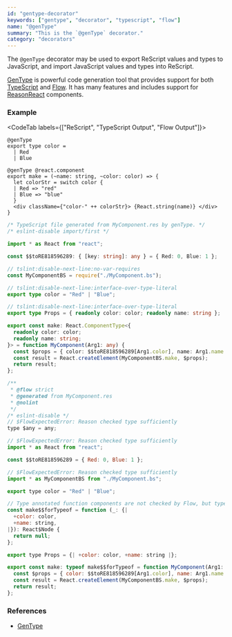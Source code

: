 ```yaml
---
id: "gentype-decorator"
keywords: ["gentype", "decorator", "typescript", "flow"]
name: "@genType"
summary: "This is the `@genType` decorator."
category: "decorators"
---
```


The `@genType` decorator may be used to export ReScript values and types to JavaScript, and import JavaScript values and types into ReScript.

[GenType](/docs/gentype/latest/introduction) is powerful code generation tool that provides support for both [TypeScript](https://www.typescriptlang.org/) and [Flow](https://flow.org/). It has many features and includes support for [ReasonReact](https://reasonml.github.io/reason-react/) components.

### Example

<CodeTab labels={["ReScript", "TypeScript Output", "Flow Output"]}>

```res
@genType
export type color =
  | Red
  | Blue

@genType @react.component
export make = (~name: string, ~color: color) => {
  let colorStr = switch color {
  | Red => "red"
  | Blue => "blue"
  }
  <div className={"color-" ++ colorStr}> {React.string(name)} </div>
}
```

```ts
/* TypeScript file generated from MyComponent.res by genType. */
/* eslint-disable import/first */

import * as React from "react";

const $$toRE818596289: { [key: string]: any } = { Red: 0, Blue: 1 };

// tslint:disable-next-line:no-var-requires
const MyComponentBS = require("./MyComponent.bs");

// tslint:disable-next-line:interface-over-type-literal
export type color = "Red" | "Blue";

// tslint:disable-next-line:interface-over-type-literal
export type Props = { readonly color: color; readonly name: string };

export const make: React.ComponentType<{
  readonly color: color;
  readonly name: string;
}> = function MyComponent(Arg1: any) {
  const $props = { color: $$toRE818596289[Arg1.color], name: Arg1.name };
  const result = React.createElement(MyComponentBS.make, $props);
  return result;
};
```

```js
/**
 * @flow strict
 * @generated from MyComponent.res
 * @nolint
 */
/* eslint-disable */
// $FlowExpectedError: Reason checked type sufficiently
type $any = any;

// $FlowExpectedError: Reason checked type sufficiently
import * as React from "react";

const $$toRE818596289 = { Red: 0, Blue: 1 };

// $FlowExpectedError: Reason checked type sufficiently
import * as MyComponentBS from "./MyComponent.bs";

export type color = "Red" | "Blue";

// Type annotated function components are not checked by Flow, but typeof() works.
const make$$forTypeof = function (_: {|
  +color: color,
  +name: string,
|}): React$Node {
  return null;
};

export type Props = {| +color: color, +name: string |};

export const make: typeof make$$forTypeof = function MyComponent(Arg1: $any) {
  const $props = { color: $$toRE818596289[Arg1.color], name: Arg1.name };
  const result = React.createElement(MyComponentBS.make, $props);
  return result;
};
```

</CodeTab>

### References

* [GenType](/docs/gentype/latest/introduction)
